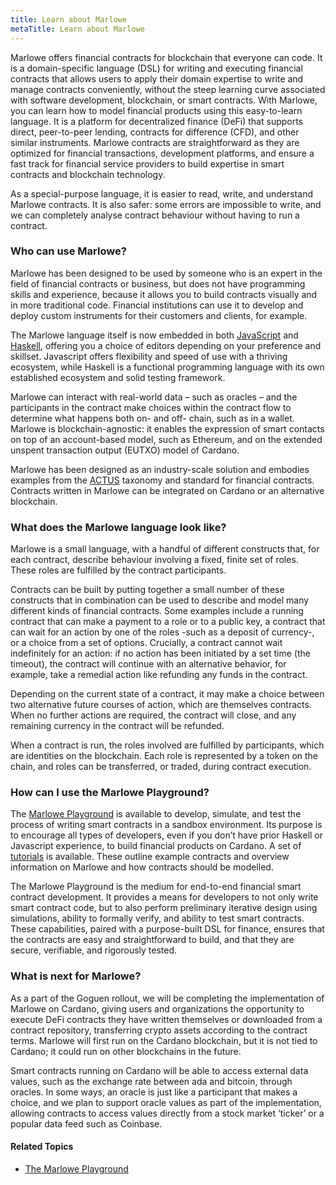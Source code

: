 ```yaml
---
title: Learn about Marlowe
metaTitle: Learn about Marlowe
---
```


Marlowe offers financial contracts for blockchain that everyone can code. It is a domain-specific language (DSL) for writing and executing financial contracts that allows users to apply their domain expertise to write and manage contracts conveniently, without the steep learning curve associated with software development, blockchain, or smart contracts. With Marlowe, you can learn how to model financial products using this easy-to-learn language. It is a platform for decentralized finance (DeFi) that supports direct, peer-to-peer lending, contracts for difference (CFD), and other similar instruments. Marlowe contracts are straightforward as they are optimized for financial transactions, development platforms, and ensure a fast track for financial service providers to build expertise in smart contracts and blockchain technology.

As a special-purpose language, it is easier to read, write, and understand Marlowe contracts. It is also safer: some errors are impossible to write, and we can completely analyse contract behaviour without having to run a contract.

### Who can use Marlowe? 

Marlowe has been designed to be used by someone who is an expert in the field of financial contracts or business, but does not have programming skills and experience, because it allows you to build contracts visually and in more traditional code. Financial institutions can use it to develop and deploy custom instruments for their customers and clients, for example.

The Marlowe language itself is now embedded in both [JavaScript](https://www.javascript.com/) and [Haskell](https://www.haskell.org/), offering you a choice of editors depending on your preference and skillset. Javascript offers flexibility and speed of use with a thriving ecosystem, while Haskell is a functional programming language with its own established ecosystem and solid testing framework. 

Marlowe can interact with real-world data – such as oracles – and the participants in the contract make choices within the contract flow to determine what happens both on- and off- chain, such as in a wallet. Marlowe is blockchain-agnostic: it enables the expression of smart contacts on top of an account-based model, such as Ethereum, and on the extended unspent transaction output (EUTXO) model of Cardano.

Marlowe has been designed as an industry-scale solution and embodies examples from the [ACTUS](https://www.actusfrf.org/) taxonomy and standard for financial contracts. Contracts written in Marlowe can be integrated on Cardano or an alternative blockchain. 

### What does the Marlowe language look like?

Marlowe is a small language, with a handful of different constructs that, for each contract, describe behaviour involving a fixed, finite set of roles. These roles are fulfilled by the contract participants. 

Contracts can be built by putting together a small number of these constructs that in combination can be used to describe and model many different kinds of financial contracts. Some examples include a running contract that can make a payment to a role or to a public key, a contract that can wait for an action by one of the roles -such as a deposit of currency-, or a choice from a set of options. Crucially, a contract cannot wait indefinitely for an action: if no action has been initiated by a set time (the timeout), the contract will continue with an alternative behavior, for example, take a remedial action like refunding any funds in the contract. 

Depending on the current state of a contract, it may make a choice between two alternative future courses of action, which are themselves contracts. When no further actions are required, the contract will close, and any remaining currency in the contract will be refunded.

When a contract is run, the roles involved are fulfilled by participants, which are identities on the blockchain. Each role is represented by a token on the chain, and roles can be transferred, or traded, during contract execution. 

### How can I use the Marlowe Playground?

The [Marlowe Playground](https://alpha.marlowe.iohkdev.io/) is available to develop, simulate, and test the process of writing smart contracts in a sandbox environment. Its purpose is to encourage all types of developers, even if you don’t have prior Haskell or Javascript experience, to build financial products on Cardano. A set of [tutorials](https://alpha.marlowe.iohkdev.io/doc/marlowe/tutorials/index.html) is available. These outline example contracts and overview information on Marlowe and how contracts should be modelled. 

The Marlowe Playground is the medium for end-to-end financial smart contract development. It provides a means for developers to not only write smart contract code, but to also perform preliminary iterative design using simulations, ability to formally verify, and ability to test smart contracts. These capabilities, paired with a purpose-built DSL for finance, ensures that the contracts are easy and straightforward to build, and that they are secure, verifiable, and rigorously tested.

### What is next for Marlowe?

As a part of the Goguen rollout, we will be completing the implementation of Marlowe on Cardano, giving users and organizations the opportunity to execute DeFi contracts they have written themselves or downloaded from a contract repository, transferring crypto assets according to the contract terms. Marlowe will first run on the Cardano blockchain, but it is not tied to Cardano; it could run on other blockchains in the future.

Smart contracts running on Cardano will be able to access external data values, such as the exchange rate between ada and bitcoin, through oracles. In some ways, an oracle is just like a participant that makes a choice, and we plan to support oracle values as part of the implementation, allowing contracts to access values directly from a stock market ‘ticker’ or a popular data feed such as Coinbase.

#### Related Topics

- [The Marlowe Playground](/marlowe/marlowe-get-started)
